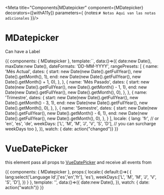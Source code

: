 

<Meta title="Components|MDatepicker" 
component={MDatepicker} 
decorators={[withA11y]} parameters={
  {notes:`
                # Notas
                Aqui van las notas adicionales
              `
  }}/>

# MDatepicker

<Props of={MDatepicker}   />

Can have a Label

<Preview>
  <Story name="With Label" inline={true}>
    {{
        components: { MDatepicker },
        template:`<m-datepicker  
          v-model="date"
          :format="dateFormats.short"
          :max-date="maxDate"
          :locale="locale"
          :range-presets="rangePresets"
          color="#2e4553"
          name="Seleccione Periodo"
          fullscreen-mobile
          validate
          range
          no-input
          class="datepicker"  
          label="fecha"
          ></m-datepicker>`,
        data:()=>({
          date:new Date(),
          maxDate:new Date(),
          dateFormats: 'DD-MM-YYYY', 
          rangePresets: [
            {
              name: 'Més Actual',
              dates: {
                start: new Date(new Date().getFullYear(), new Date().getMonth(), 1),
                end: new Date(new Date().getFullYear(), new Date().getMonth() + 1, 0),
              },
            }, 
            {
              name: 'Més Pasado',
              dates: {
                start: new Date(new Date().getFullYear(), new Date().getMonth() - 1, 1),
                end: new Date(new Date().getFullYear(), new Date().getMonth(), 0),
              },
            }, 
            {
              name: 'Trimestre',
              dates: {
                start: new Date(new Date().getFullYear(), new Date().getMonth() - 3, 1),
                end: new Date(new Date().getFullYear(), new Date().getMonth(), 0),
              },
            },
            {
              name: 'Semestre',
              dates: {
                start: new Date(new Date().getFullYear(), new Date().getMonth() - 6, 1),
                end: new Date(new Date().getFullYear(), new Date().getMonth(), 0),
              },
            }
          ],
          locale: {
            lang: 'fr', // or 'en', 'es', 'de',
            weekDays: ['L', 'M', 'M', 'J', 'V', 'S', 'D'], // you can surcharge weekDays too
          },
        }),
        watch: { date: action("changed")}
    }}
  </Story>
</Preview>

# VueDatePicker

this element pass all props to [VueDatePicker](https://github.com/mathieustan/vue-datepicker) and receive all events from 

<Props of={VueDatePicker}/>

<Preview>
  <Story name="With injected props" inline={true}>
    {{
        components: { MDatepicker },
        props:{
          locale:{
            default:()=>(
              {
                lang:select('Language Id',['es','en','fr'], 'es'),
            weekDays:['L', 'M', 'M', 'J', 'V', 'S', 'D'],
          })
          }
        },
        template: '<m-datepicker v-model="date" :locale="locale"></m-datepicker>',
        data:()=>({
          date:new Date(),
        }),
        watch: { date: action("watch")}
    }}
  </Story>
</Preview>